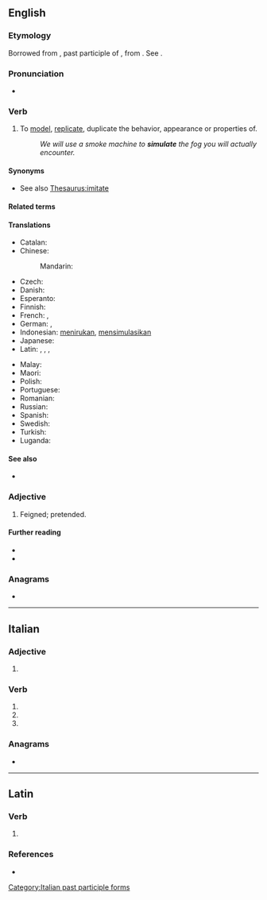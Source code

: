 ==English==

===Etymology===
{{PIE root|en|sem}}
Borrowed from {{bor|en|la|simulātus}}, past participle of {{m|la|simulō||make like, imitate, copy, represent, feign}}, from {{m|la|similis||like}}. See {{m|en|similar}}.

===Pronunciation===
* {{IPA|en|/ˈsɪmjʊˌleɪt/|/-jə-/}}

===Verb===
{{en-verb|simulat}}

# To [[model]], [[replicate]], duplicate the behavior, appearance or properties of.
#: ''We will use a smoke machine to '''simulate''' the fog you will actually encounter.''

====Synonyms====
* See also [[Thesaurus:imitate]]

====Related terms====
{{rootsee|en|sem}}

====Translations====
{{trans-top|to model, replicate, duplicate the behavior}}
* Catalan: {{t+|ca|simular}}
* Chinese:
*: Mandarin: {{t+|cmn|模拟|tr=mónĭ}}
* Czech: {{t+|cs|simulovat}}
* Danish: {{t|da|simulere}}
* Esperanto: {{t|eo|simuli}}
* Finnish: {{t+|fi|simuloida}}
* French: {{t+|fr|simuler}}, {{t+check|fr|imiter}}
* German: {{t+|de|simulieren}}, {{t+|de|nachahmen}}
* Indonesian: [[tiru|menirukan]], [[simulasi|mensimulasikan]]
* Japanese: {{t|ja|シミュレートする|tr=shimyurēto-suru|sc=Jpan}}
* Latin: {{t|la|simulo}}, {{t|la|similo}}, {{t|la|simis sum}}, {{t+|la|accedo}}
{{trans-mid}}
* Malay: {{t|ms|mensimulasikan}}
* Maori: {{t|mi|whakatau}}
* Polish: {{t+|pl|symulować}}
* Portuguese: {{t+|pt|simular}}
* Romanian: {{t+|ro|simula}}
* Russian: {{t+|ru|симули́ровать}}
* Spanish: {{t+|es|simular}}
* Swedish: {{t+|sv|simulera}}
* Turkish: {{t|tr|simule etmek, benzetmek}}
* Luganda: {{t+|lg|okopa}} 
{{trans-bottom}}

====See also====
* {{l|en|emulate}}

===Adjective===
{{en-adj}}

# {{lb|en|obsolete}} Feigned; pretended.
#: {{rfquotek|en|Bale}}

====Further reading====
* {{R:Webster 1913}}
* {{R:Century 1911}}

===Anagrams===
* {{anagrams|en|a=aeilmstu|sultiame}}

----

==Italian==

===Adjective===
{{head|it|adjective form}}

# {{feminine plural of|it|simulato}}

===Verb===
{{head|it|verb form}}

# {{inflection of|it|simulare||2|p|pres|indc}}
# {{inflection of|it|simulare||2|p|impr}}
# {{feminine plural of|it|simulato}}

===Anagrams===
* {{l|it|emulasti}}

[[Category:Italian past participle forms]]

----

==Latin==

===Verb===
{{la-verb-form|simulāte}}

# {{inflection of|la|simulō||2|p|pres|actv|impr}}

===References===
* {{R:Elementary Lewis}}
